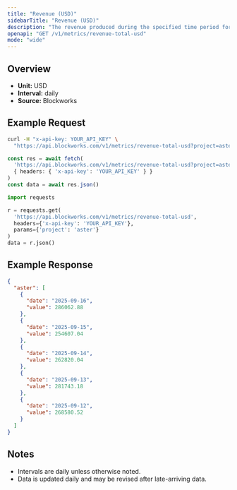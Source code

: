 ```yaml
---
title: "Revenue (USD)"
sidebarTitle: "Revenue (USD)"
description: "The revenue produced during the specified time period for given project."
openapi: "GET /v1/metrics/revenue-total-usd"
mode: "wide"
---
```


## Overview

- **Unit:** USD
- **Interval:** daily
- **Source:** Blockworks

## Example Request

<CodeGroup>

```bash cURL
curl -H "x-api-key: YOUR_API_KEY" \
  "https://api.blockworks.com/v1/metrics/revenue-total-usd?project=aster"
```

```typescript TypeScript
const res = await fetch(
  'https://api.blockworks.com/v1/metrics/revenue-total-usd?project=aster',
  { headers: { 'x-api-key': 'YOUR_API_KEY' } }
)
const data = await res.json()
```

```python Python
import requests

r = requests.get(
  'https://api.blockworks.com/v1/metrics/revenue-total-usd',
  headers={'x-api-key': 'YOUR_API_KEY'},
  params={'project': 'aster'}
)
data = r.json()
```

</CodeGroup>

## Example Response

```json
{
  "aster": [
    {
      "date": "2025-09-16",
      "value": 286062.88
    },
    {
      "date": "2025-09-15",
      "value": 254607.04
    },
    {
      "date": "2025-09-14",
      "value": 262820.04
    },
    {
      "date": "2025-09-13",
      "value": 281743.18
    },
    {
      "date": "2025-09-12",
      "value": 268580.52
    }
  ]
}
```

## Notes
- Intervals are daily unless otherwise noted.
- Data is updated daily and may be revised after late-arriving data.
